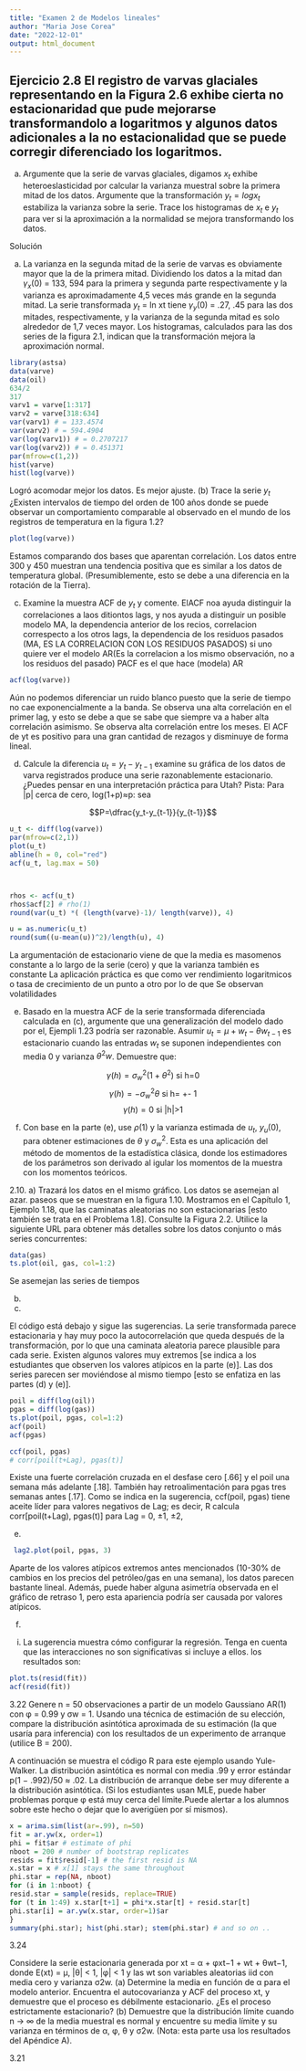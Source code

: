 ```yaml
---
title: "Examen 2 de Modelos lineales"
author: "Maria Jose Corea"
date: "2022-12-01"
output: html_document
---
```


## Ejercicio 2.8 El registro de varvas glaciales representando en la Figura 2.6 exhibe cierta no estacionaridad que pude mejorarse transformandolo a logaritmos y algunos datos adicionales a la no estacionalidad que se puede corregir diferenciado los logaritmos.

(a) Argumente que la serie de varvas glaciales, digamos $x_t$ exhibe heteroeslasticidad por calcular la varianza muestral sobre la primera mitad de los datos. Argumente que la transformación $y_t=log x_t$ estabiliza la varianza sobre la serie. Trace los histogramas de $x_t$ e $y_t$ para ver si la aproximación a la normalidad se mejora transformando los datos.

Solución

(a) La varianza en la segunda mitad de la serie de varvas es obviamente mayor que la de la primera mitad. Dividiendo los datos a la mitad dan $γ_x(0)$ = 133, 594 para la primera y segunda parte respectivamente y la varianza es aproximadamente 4,5 veces más grande en la segunda mitad. La serie transformada $y_t$ = ln xt tiene $γ_y(0)$ = .27, .45 para las dos mitades, respectivamente, y la varianza de la segunda mitad es solo alrededor de 1,7 veces mayor. Los histogramas, calculados para las dos series de la figura 2.1, indican que la transformación mejora la aproximación normal.

```r
library(astsa)
data(varve)
data(oil)
634/2
317
varv1 = varve[1:317]
varv2 = varve[318:634]
var(varv1) # = 133.4574
var(varv2) # = 594.4904
var(log(varv1)) # = 0.2707217
var(log(varv2)) # = 0.451371
par(mfrow=c(1,2))
hist(varve)
hist(log(varve))
```
Logró acomodar mejor los datos. Es mejor ajuste.
(b) Trace la serie $y_t$ ¿Existen intervalos de tiempo del orden de 100 años donde se puede observar un comportamiento comparable al observado en el mundo de los registros de temperatura en la figura 1.2?
```r
plot(log(varve)) 
```
Estamos comparando dos bases que aparentan correlación.
Los datos entre 300 y 450 muestran una tendencia positiva que es similar a los datos de temperatura global.
(Presumiblemente, esto se debe a una diferencia en la rotación de la Tierra).

(c) Examine la muestra ACF de $y_t$ y comente.
ElACF noa ayuda distinguir la correlaciones a laos ditiontos lags, y nos ayuda a distinguir un posible modelo MA, la dependencia anterior de los recios, correlacion correspecto a los otros lags, la dependencia de los residuos pasados (MA, ES LA CORRELACION CON LOS RESIDUOS PASADOS) si uno quiere ver el modelo AR(Es la correlacion a los mismo observación, no a los residuos del pasado) PACF es el que hace (modela) AR
```r
acf(log(varve)) 
```

Aún no podemos diferenciar un ruido blanco puesto que la serie de tiempo no cae exponencialmente a la banda. Se observa una alta correlación en el primer lag, y esto se debe a que se sabe que siempre va a haber alta correlación asimismo. Se observa alta correlación entre los meses.
El ACF de yt es positivo para una gran cantidad de rezagos y disminuye de forma lineal.

(d) Calcule la diferencia $u_t=y_t-y_{t-1}$ examine su gráfica de los datos de varva registrados produce una serie razonablemente estacionario.¿Puedes pensar en una interpretación práctica para Utah? Pista: Para |p| cerca de cero, log(1+p)$\approx$p: sea

$$P=\dfrac{y_t-y_{t-1}}{y_{t-1}}$$
```r

u_t <- diff(log(varve))
par(mfrow=c(2,1))
plot(u_t) 
abline(h = 0, col="red")
acf(u_t, lag.max = 50) 



rhos <- acf(u_t)
rhos$acf[2] # rho(1)
round(var(u_t) *( (length(varve)-1)/ length(varve)), 4)

u = as.numeric(u_t)
round(sum((u-mean(u))^2)/length(u), 4)

```


 La argumentación de estacionario viene de que la media es masomenos constante a lo largo de la serie (cero) y que la varianza también es constante
La aplicación práctica es que como ver rendimiento logaritmicos o tasa de  crecimiento de un punto a otro por lo de que Se observan volatilidades

e) Basado en la muestra ACF de la serie transformada diferenciada calculada en (c), argumente que una generalización del modelo dado por el, Ejempli 1.23 podría ser razonable. Asumir $u_t=\mu+w_t-\theta w_{t-1}$ es estacionario cuando las entradas $w_t$ se suponen independientes con media 0 y varianza $\theta^2w$. Demuestre que:

$$\gamma(h)= \sigma^2_w(1+\theta^2) \text{ si h=0 }$$
$$\gamma(h)= -\sigma^2_w\theta \text{ si h= +- 1 }$$
$$\gamma(h)= 0 \text{ si |h|>1 }$$

(f) Con base en la parte (e), use $\rho(1)$ y la varianza estimada de $u_t$, $y_u(0)$, para obtener estimaciones de $\theta$ y $\sigma_w^2$. Esta es una aplicación del método de momentos de la estadística clásica, donde los estimadores de los parámetros son derivado al igular los momentos de la muestra con los momentos teóricos.

2.10.
a) Trazará los datos en el mismo gráfico. Los datos se asemejan al azar.
paseos que se muestran en la figura 1.10. Mostramos en el Capítulo 1, Ejemplo 1.18, que las caminatas aleatorias no son estacionarias
[esto también se trata en el Problema 1.8]. Consulte la Figura 2.2. Utilice la siguiente URL para obtener más detalles sobre los datos
conjunto o más series concurrentes:

```r
data(gas)
ts.plot(oil, gas, col=1:2)
```
Se asemejan las series de tiempos

b)

c)

El código está debajo y sigue las sugerencias. La serie transformada parece estacionaria y hay muy poco la autocorrelación que queda después de la transformación, por lo que una caminata aleatoria parece plausible para cada serie. Existen
algunos valores muy extremos [se indica a los estudiantes que observen los valores atípicos en la parte (e)]. Las dos series parecen ser
moviéndose al mismo tiempo [esto se enfatiza en las partes (d) y (e)].

```r
poil = diff(log(oil))
pgas = diff(log(gas))
ts.plot(poil, pgas, col=1:2)
acf(poil)
acf(pgas)

```

```r
ccf(poil, pgas)
# corr[poil(t+Lag), pgas(t)] 
```

Existe una fuerte correlación cruzada en el desfase cero [.66] y el poil una semana más adelante [.18]. También hay
retroalimentación para pgas tres semanas antes [.17]. Como se indica en la sugerencia, ccf(poil, pgas) tiene aceite líder
para valores negativos de Lag; es decir, R calcula corr[poil(t+Lag), pgas(t)] para Lag = 0, ±1, ±2,

e)


```r
 lag2.plot(poil, pgas, 3)
```

Aparte de los valores atípicos extremos antes mencionados (10-30% de cambios en los precios del petróleo/gas en una semana), los datos parecen bastante lineal. Además, puede haber alguna asimetría observada en el gráfico de retraso 1, pero esta apariencia podría ser causada por valores atípicos.

f)
i. La sugerencia muestra cómo configurar la regresión. Tenga en cuenta que las interacciones no son significativas si incluye
a ellos. los resultados son:

```r
plot.ts(resid(fit))
acf(resid(fit)) 
```

3.22 Genere n = 50 observaciones a partir de un modelo Gaussiano AR(1) con φ = 0.99 y σw = 1. Usando una técnica de estimación de su elección, compare la distribución asintótica aproximada de su estimación (la que usaría para inferencia) con los resultados de un experimento de arranque (utilice B = 200).

A continuación se muestra el código R para este ejemplo usando Yule-Walker. La distribución asintótica es normal con media .99 y error estándar p(1 − .992)/50 ≈ .02. La distribución de arranque debe ser muy diferente a la distribución asintótica. (Si los estudiantes usan MLE, puede haber problemas porque φ está muy cerca del límite.Puede alertar a los alumnos sobre este hecho o dejar que lo averigüen por sí mismos).

```r
x = arima.sim(list(ar=.99), n=50)
fit = ar.yw(x, order=1)
phi = fit$ar # estimate of phi
nboot = 200 # number of bootstrap replicates
resids = fit$resid[-1] # the first resid is NA
x.star = x # x[1] stays the same throughout
phi.star = rep(NA, nboot)
for (i in 1:nboot) {
resid.star = sample(resids, replace=TRUE)
for (t in 1:49) x.star[t+1] = phi*x.star[t] + resid.star[t]
phi.star[i] = ar.yw(x.star, order=1)$ar
}
summary(phi.star); hist(phi.star); stem(phi.star) # and so on ..
```
3.24

Considere la serie estacionaria generada por
xt = α + φxt−1 + wt + θwt−1, donde E(xt) = µ, |θ| < 1, |φ| < 1 y las wt son variables aleatorias iid con media cero y varianza σ2w.
(a) Determine la media en función de α para el modelo anterior. Encuentra el
autocovarianza y ACF del proceso xt, y demuestre que el proceso es
débilmente estacionario. ¿Es el proceso estrictamente estacionario?
(b) Demuestre que la distribución límite cuando n → ∞ de la media muestral es normal y encuentre su media límite y su varianza en términos de α, φ, θ y
σ2w. (Nota: esta parte usa los resultados del Apéndice A).



3.21